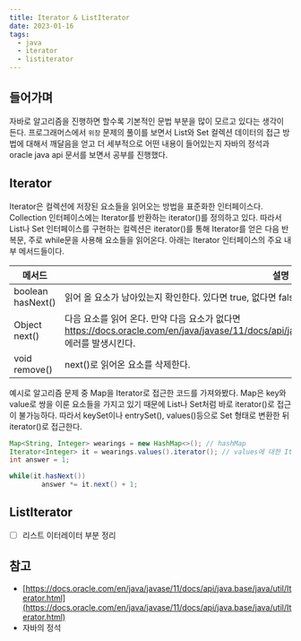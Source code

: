 ```yaml
---
title: Iterator & ListIterator
date: 2023-01-16
tags:
  - java
  - iterator
  - listiterator
---
```


## 들어가며

자바로 알고리즘을 진행하면 할수록 기본적인 문법 부분을 많이 모르고 있다는 생각이 든다. 프로그래머스에서 `위장` 문제의 풀이를 보면서 List와 Set 컬렉션 데이터의 접근 방법에 대해서 깨달음을 얻고 더 세부적으로 어떤 내용이 들어있는지 자바의 정석과 oracle java api 문서를 보면서 공부를 진행했다.

## Iterator

Iterator은 컬렉션에 저장된 요소들을 읽어오는 방법을 표준화한 인터페이스다. Collection 인터페이스에는 Iterator를 반환하는 iterator()를 정의하고 있다. 따라서 List나 Set 인터페이스를 구현하는 컬렉션은 iterator()를 통해 Iterator를 얻은 다음 반복문, 주로 while문을 사용해 요소들을 읽어온다. 아래는 Iterator 인터페이스의 주요 내부 메서드들이다.

| 메서드 | 설명 |
| --- | --- |
| boolean hasNext() | 읽어 올 요소가 남아있는지 확인한다. 있다면 true, 없다면 false |
| Object next() | 다음 요소를 읽어 온다. 만약 다음 요소가 없다면  https://docs.oracle.com/en/java/javase/11/docs/api/java.base/java/util/NoSuchElementException.html 에러를 발생시킨다. |
| void remove() | next()로 읽어온 요소를 삭제한다. |

예시로 알고리즘 문제 중 Map을 Iterator로 접근한 코드를 가져와봤다. Map은 key와 value로 쌍을 이룬 요소들을 가지고 있기 때문에 List나 Set처럼 바로 iterator()로 접근이 불가능하다. 따라서 keySet이나 entrySet(), values()등으로 Set 형태로 변환한 뒤 iterator()로 접근한다.

```java
Map<String, Integer> wearings = new HashMap<>(); // hashMap
Iterator<Integer> it = wearings.values().iterator(); // values에 대한 Iterator
int answer = 1;

while(it.hasNext())
		answer *= it.next() + 1;
```

## ListIterator

- [ ]  리스트 이터레이터 부분 정리

## 참고

- [https://docs.oracle.com/en/java/javase/11/docs/api/java.base/java/util/Iterator.html](https://docs.oracle.com/en/java/javase/11/docs/api/java.base/java/util/Iterator.html)
- 자바의 정석